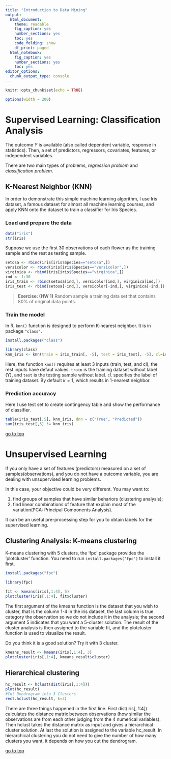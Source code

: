```yaml
---
title: "Introduction to Data Mining"
output: 
  html_document: 
    theme: readable
    fig_caption: yes
    number_sections: yes
    toc: yes
    code_folding: show
    df_print: paged
  html_notebook: 
    fig_caption: yes
    number_sections: yes
    toc: yes
editor_options: 
  chunk_output_type: console
---
```


```r
knitr::opts_chunk$set(echo = TRUE)
```
```r
options(width = 200)
```

# Supervised Learning: Classification Analysis 

The outcome $Y$ is available (also called dependent variable, response in statistics). Then, a set of predictors, regressors, covariates, features, or independent variables. 

There are two main types of problems, *regression problem* and *classification problem*. 

## K-Nearest Neighbor (KNN)

In order to demonstrate this simple machine learning algorithm, I use Iris dataset, a famous dataset for almost all machine learning courses, and apply KNN onto the dataset to train a classifier for Iris Species.

### Load and prepare the data
```r
data("iris")
str(iris)
```

Suppose we use the first 30 observations of each flower as the training sample and the rest as testing sample.
```r
setosa <- rbind(iris[iris$Species=="setosa",])
versicolor <- rbind(iris[iris$Species=="versicolor",])
virginica <- rbind(iris[iris$Species=="virginica",])
ind <- 1:30
iris_train <- rbind(setosa[ind,], versicolor[ind,], virginica[ind,])
iris_test <- rbind(setosa[-ind,], versicolor[-ind,], virginica[-ind,])
```

> **Exercise: (HW 1)**
> Random sample a training data set that contains 80% of original data points.

### Train the model

In R, `knn()` function is designed to perform K-nearest neighbor. It is in package `"class"`.
```r
install.packages("class")
```

```r
library(class)
knn_iris <- knn(train = iris_train[, -5], test = iris_test[, -5], cl=iris_train[,5], k=5)
```

Here, the function `knn()` requires at least 3 inputs (train, test, and cl), the rest inputs have defaut values. `train` is the training dataset without label (Y), and `test` is the testing sample without label. `cl` specifies the label of training dataset. By default $k=1$, which results in 1-nearest neighbor.

### Prediction accuracy

Here I use test set to create contingency table and show the performance of classifier.

```r
table(iris_test[,5], knn_iris, dnn = c("True", "Predicted"))
sum(iris_test[,5] != knn_iris)
```

[go to top](#header)

# Unsupervised Learning

If you only have a set of features (predictors) measured on a set of samples(observations), and you do not have a outcome variable, you are dealing with unsupervised learning problems. 

In this case, your objective could be very different. You may want to:

1. find groups of samples that have similar behariors (clustering analysis);
2. find linear combinations of feature that explain most of the variation(PCA: Principal Components Analysis).

It can be an useful pre-processing step for you to obtain labels for the supervised learning. 

## Clustering Analysis: K-means clustering

K-means clustering with 5 clusters, the 'fpc' package provides the 'plotcluster' function. You need to run `install.packages('fpc')` to install it first.

```r
install.packages("fpc")
```

```r
library(fpc)
```

```r
fit <- kmeans(iris[,1:4], 5)
plotcluster(iris[,1:4], fit$cluster)
```

The first argument of the kmeans function is the dataset that you wish to cluster, that is the column 1-4 in the iris dataset, the last column is true category the observation so we do not include it in the analysis; the second argument 5 indicates that you want a 5-cluster solution. The result of the cluster analysis is then assigned to the variable fit, and the plotcluster function is used to visualize the result.

Do you think it is a good solution? Try it with 3 cluster.

```r
kmeans_result <- kmeans(iris[,1:4], 3)
plotcluster(iris[,1:4], kmeans_result$cluster)
```

## Hierarchical clustering
```r
hc_result <- hclust(dist(iris[,1:4]))
plot(hc_result)
#Cut Dendrogram into 3 Clusters
rect.hclust(hc_result, k=3)
```

There are three things happened in the first line. First dist(iris[, 1:4]) calculates the distance matrix between observations (how similar the observations are from each other judging from the 4 numerical variables). Then hclust takes the distance matrix as input and gives a hierarchical cluster solution. At last the solution is assigned to the variable hc_result. In hierarchical clustering you do not need to give the number of how many clusters you want, it depends on how you cut the dendrogram. 


[go to top](#header)